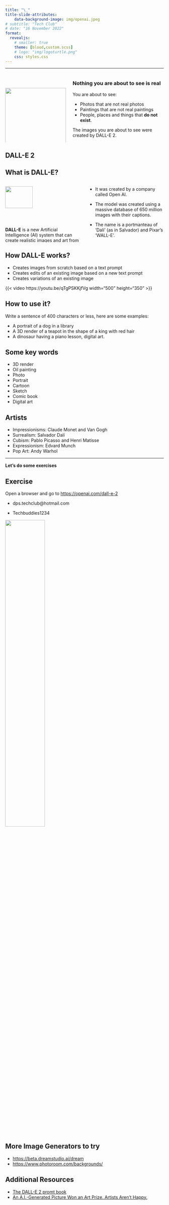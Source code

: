 ```yaml
---
title: "\_"
title-slide-attributes:
    data-background-image: img/openai.jpeg
# subtitle: "Tech Club"
# date: "16 November 2022"
format: 
  revealjs:
    # smaller: true
    theme: [blood,custom.scss]
    # logo: "img/logoturtle.png"
    css: styles.css
---
```


---

::::{.columns}
:::{.column width="40%"}
\
\
![](img/DALL%C2%B7E%202022-11-22%2016.32.30%20-%20cute%20robot%20holding%20up%20a%20_yellow%20warning%20sign_.png){width=100% fig-align="center"}
:::
:::{.column width="60%"}

### Nothing you are about to see is real

You are about to see:

- Photos that are not real photos
- Paintings that are not real paintings
- People, places and things that **do not exist**.

The images you are about to see were created by DALL-E 2.
:::
::::

## DALL-E 2 {background-image="img/uDtfeUO.png" background-size="1400px"}

## What is DALL-E?

::::{.columns}
:::{.column width="50%"}
![](img/robot-drawing.jpg){width=60% fig-align="center"}

<!-- With **AI**, computers can perform tasks that are typically done by people, including processing language, problem-solving, and learning. -->
**DALL-E** is a new Artificial Intelligence (AI) system that can create realistic images and art from a description in natural language.
:::
:::{.column width="50%"}


- It was created by a company called Open AI.

- The model was created using a massive database of 650 million images with their captions.

- The name is a portmanteau of 'Dali' (as in Salvador) and Pixar's 'WALL-E'.
:::
::::


## How DALL-E works? 

- Creates images from scratch based on a text prompt
- Creates edits of an existing image based on a new text prompt
- Creates variations of an existing image
<!-- 
[DALLE-2 intro video](https://www.youtube.com/watch?v=qTgPSKKjfVg) -->

{{< video https://youtu.be/qTgPSKKjfVg width="500" height="350" >}}

## How to use it?

Write a sentence of 400 characters or less, here are some examples:

- A portrait of a dog in a library
- A 3D render of a teapot in the shape of a king with red hair
- A dinosaur having a piano lesson, digital art.

## Some key words

- 3D render
- Oil painting
- Photo
- Portrait
- Cartoon
- Sketch
- Comic book
- Digital art

## Artists

- Impressionisms: Claude Monet and Van Gogh
- Surrealism: Salvador Dalí
- Cubism: Pablo Picasso and Henri Matisse
- Expressionism: Edvard Munch
- Pop Art: Andy Warhol

---

**Let's do some exercises**

:::{.callout-tip}
# Exercise
Open a browser and go to [https://openai.com/dall-e-2](https://openai.com/dall-e-2)


- dps.techclub@hotmail.com

- Techbuddies1234
:::

![](img/cat.gif){width=50% fig-align="center"}

## More Image Generators to try

- [https://beta.dreamstudio.ai/dream](https://beta.dreamstudio.ai/dream)
- [https://www.photoroom.com/backgrounds/](https://www.photoroom.com/backgrounds/)

## Additional Resources

- [The DALL-E 2 promt book](The-DALL%C2%B7E-2-prompt-book-v1.02.pdf)
- [An A.I.-Generated Picture Won an Art Prize. Artists Aren’t Happy.](https://www.nytimes.com/2022/09/02/technology/ai-artificial-intelligence-artists.html) 